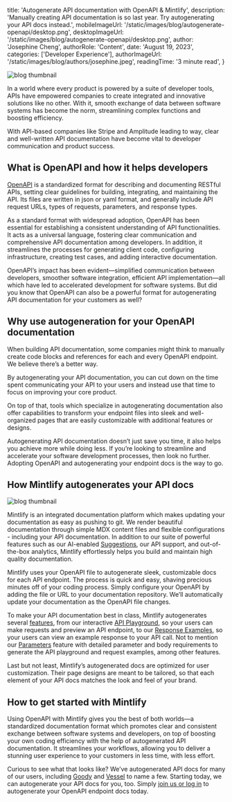 
  title: 'Autogenerate API documentation with OpenAPI & Mintlify',
  description:
    'Manually creating API documentation is so last year. Try autogenerating your API docs instead.',
  mobileImageUrl: '/static/images/blog/autogenerate-openapi/desktop.png',
  desktopImageUrl: '/static/images/blog/autogenerate-openapi/desktop.png',
  author: 'Josephine Cheng',
  authorRole: 'Content',
  date: 'August 19, 2023',
  categories: ['Developer Experience'],
  authorImageUrl: '/static/images/blog/authors/josephine.jpeg',
  readingTime: '3 minute read',
}


<img
  src="/static/images/blog/autogenerate-openapi/desktop.png"
  alt="blog thumbnail"
  className="w-full rounded-md"
/>

In a world where every product is powered by a suite of developer tools, APIs have empowered companies to create integrated and innovative solutions like no other. With it, smooth exchange of data between software systems has become the norm, streamlining complex functions and boosting efficiency.

With API-based companies like Stripe and Amplitude leading to way, clear and well-written API documentation have become vital to developer communication and product success.

## What is OpenAPI and how it helps developers

[OpenAPI](https://www.openapis.org/) is a standardized format for describing and documenting RESTful APIs, setting
clear guidelines for building, integrating, and maintaining the API. Its files are
written in json or yaml format, and generally include API request URLs, types of
requests, parameters, and response types.

As a standard format with widespread adoption, OpenAPI has been essential for establishing a consistent understanding of API functionalities. It acts as a universal language, fostering clear communication and comprehensive API documentation among developers. In addition, it streamlines the processes for generating client code, configuring infrastructure, creating test cases, and adding interactive documentation.

OpenAPI’s impact has been evident—simplified communication between developers, smoother software integration, efficient API implementation—all which have led to accelerated development for software systems. But did you know that OpenAPI can also be a powerful format for autogenerating API documentation for your customers as well?

## Why use autogeneration for your OpenAPI documentation

When building API documentation, some companies might think to manually create code blocks and references for each and every OpenAPI endpoint. We believe there’s a better way.

By autogenerating your API documentation, you can cut down on the time spent communicating your API to your users and instead use that time to focus on improving your core product.

On top of that, tools which specialize in autogenerating documentation also offer capabilities to transform your endpoint files into sleek and well-organized pages that are easily customizable with additional features or designs.

Autogenerating API documentation doesn’t just save you time, it also helps you achieve more while doing less. If you’re looking to streamline and accelerate your software development processes, then look no further. Adopting OpenAPI and autogenerating your endpoint docs is the way to go.

## How Mintlify autogenerates your API docs

<img
  src="/static/images/blog/autogenerate-openapi/goody-example.png"
  alt="blog thumbnail"
  className="w-full rounded-md"
/>

Mintlify is an integrated documentation platform which makes updating your documentation as easy as pushing to git. We render beautiful documentation through simple MDX content files and flexible configurations - including your API documentation. In addition to our suite of powerful features such as our AI-enabled [Suggestions](https://mintlify.com/blog/suggestions), our API support, and out-of-the-box analytics, Mintlify effortlessly helps you build and maintain high quality documentation.

Mintlify uses your OpenAPI file to autogenerate sleek, customizable docs for each API endpoint. The process is quick and easy, shaving precious minutes off of your coding process. Simply configure your OpenAPI by adding the file or URL to your documentation repository. We’ll automatically update your documentation as the OpenAPI file changes.

To make your API documentation best in class, Mintlify autogenerates several [features](https://mintlify.com/docs/api-playground/overview), from our interactive [API Playground](https://mintlify.com/docs/api-playground/overview), so your users can make requests and preview an API endpoint, to our [Response Examples](https://mintlify.com/docs/api-playground/overview#response-examples), so your users can view an example response to your API call. Not to mention our [Parameters](https://mintlify.com/docs/api-playground/overview#parameters-required) feature with detailed parameter and body requirements to generate the API playground and request examples, among other features.

Last but not least, Mintlify’s autogenerated docs are optimized for user customization. Their page designs are meant to be tailored, so that each element of your API docs matches the look and feel of your brand.

## How to get started with Mintlify

Using OpenAPI with Mintlify gives you the best of both worlds—a standardized documentation format which promotes clear and consistent exchange between software systems and developers, on top of boosting your own coding efficiency with the help of autogenerated API documentation. It streamlines your workflows, allowing you to deliver a stunning user experience to your customers in less time, with less effort.

Curious to see what that looks like? We’ve autogenerated API docs for many of our users, including [Goody](https://developer.ongoody.com/api-reference/order-batches/create-an-order-batch) and [Vessel](https://docs.vessel.dev/pages/v2/crm-v2/api-reference/get-info) to name a few. Starting today, we can autogenerate your API docs for you, too. Simply [join us or log in](https://mintlify.com/start?utm_campaign=autogenerate_openapi&utm_medium=blog&utm_source=mintlify) to autogenerate your OpenAPI endpoint docs today.
